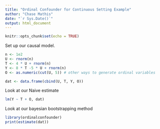 ```yaml
---
title: "Ordinal Confounder for Continuous Setting Example"
author: "Chase Mathis"
date: "`r Sys.Date()`"
output: html_document
---
```


```r
knitr::opts_chunk$set(echo = TRUE)
```

Set up our causal model.
```r
n <- 1e2
U <- rnorm(n)
T <- 4 * U + rnorm(n)
Y <- 8 * T -5 * U + rnorm(n)
O <- as.numeric(cut(U, 5)) # other ways to generate ordinal variables

dat <- data.frame(cbind(U, T, Y, O))
```

Look at our Naive estimate
```r
lm(Y ~ T + O, dat)
```
Look at our bayesian bootstrapping method

```r
library(ordinalconfounder)
print(estimate(dat))
```

